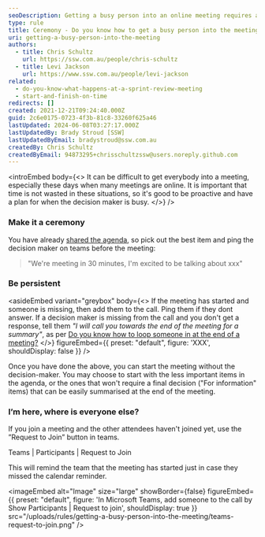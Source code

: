 ```yaml
---
seoDescription: Getting a busy person into an online meeting requires a proactive approach, including pinging them on Teams and persistently adding them to the call if they're missing.
type: rule
title: Ceremony - Do you know how to get a busy person into the meeting?
uri: getting-a-busy-person-into-the-meeting
authors:
  - title: Chris Schultz
    url: https://ssw.com.au/people/chris-schultz
  - title: Levi Jackson
    url: https://www.ssw.com.au/people/levi-jackson
related:
  - do-you-know-what-happens-at-a-sprint-review-meeting
  - start-and-finish-on-time
redirects: []
created: 2021-12-21T09:24:40.000Z
guid: 2c6e0175-0723-4f3b-81c8-33260f625a46
lastUpdated: 2024-06-08T03:27:17.000Z
lastUpdatedBy: Brady Stroud [SSW]
lastUpdatedByEmail: bradystroud@ssw.com.au
createdBy: Chris Schultz
createdByEmail: 94873295+chrisschultzssw@users.noreply.github.com
---
```


<introEmbed
  body={<>
It can be difficult to get everybody into a meeting, especially these days when many meetings are online. It is important that time is not wasted in these situations, so it's good to be proactive and have a plan for when the decision maker is busy.
  </>}
/>
### Make it a ceremony

You have already [shared the agenda](/share-the-agenda), so pick out the best item and ping the decision maker on teams before the meeting:

> "We're meeting in 30 minutes, I'm excited to be talking about xxx"

### Be persistent

<asideEmbed
  variant="greybox"
  body={<>
    If the meeting has started and someone is missing, then add them to the call. Ping them if they dont answer.
If a decision maker is missing from the call and you don't get a response, tell them _"I will call you towards the end of the meeting for a summary"_, as per [Do you know how to loop someone in at the end of a meeting?](/loop-someone-in)
  </>}
  figureEmbed={{
    preset: "default",
    figure: 'XXX',
    shouldDisplay: false
  }}
/>

Once you have done the above, you can start the meeting without the decision-maker. You may choose to start with the less important items in the agenda, or the ones that won't require a final decision ("For information" items) that can be easily summarised at the end of the meeting.

### I’m here, where is everyone else?

If you join a meeting and the other attendees haven't joined yet, use the ”Request to Join” button in teams.

Teams | Participants | Request to Join

This will remind the team that the meeting has started just in case they missed the calendar reminder.


<imageEmbed
  alt="Image"
  size="large"
  showBorder={false}
  figureEmbed={{
    preset: "default",
    figure: 'In Microsoft Teams, add someone to the call by Show Participants | Request to join',
    shouldDisplay: true
  }}
  src="/uploads/rules/getting-a-busy-person-into-the-meeting/teams-request-to-join.png"
/>
